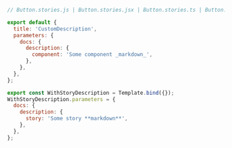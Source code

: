```js
// Button.stories.js | Button.stories.jsx | Button.stories.ts | Button.stories.tsx

export default {
  title: 'CustomDescription',
  parameters: {
    docs: {
      description: {
        component: 'Some component _markdown_',
      },
    },
  },
};

export const WithStoryDescription = Template.bind({});
WithStoryDescription.parameters = {
  docs: {
    description: {
      story: 'Some story **markdown**',
    },
  },
};
```